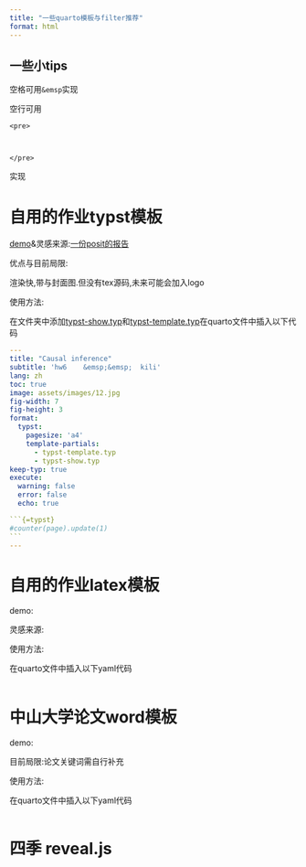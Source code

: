 ```yaml
---
title: "一些quarto模板与filter推荐"
format: html
---
```


::: callout-tip
## 一些小tips

空格可用`&emsp`实现

空行可用

```         
<pre>



</pre>
```

实现
:::

# 自用的作业typst模板

[demo](document/demo.pdf)&灵感来源:[一份posit的报告](https://github.com/posit-dev/bcorp-report)

优点与目前局限:

渲染快,带与封面图.但没有tex源码,未来可能会加入logo

使用方法:

在文件夹中添加[typst-show.typ](document/typst-show.typ)和[typst-template.typ](document/typst-template.typ)在quarto文件中插入以下代码

```` yaml
---
title: "Causal inference"
subtitle: 'hw6    &emsp;&emsp;  kili'
lang: zh
toc: true
image: assets/images/12.jpg
fig-width: 7
fig-height: 3
format:
  typst:
    pagesize: 'a4'
    template-partials:
      - typst-template.typ
      - typst-show.typ
keep-typ: true
execute:
  warning: false
  error: false
  echo: true

```{=typst}
#counter(page).update(1)
```
---
````

# 自用的作业latex模板

demo:

灵感来源:

使用方法:

在quarto文件中插入以下yaml代码

``` yaml
```

# 中山大学论文word模板

demo:

目前局限:论文关键词需自行补充

使用方法:

在quarto文件中插入以下yaml代码

``` yaml
```

# 四季 reveal.js